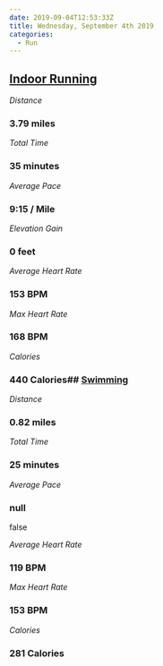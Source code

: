 ```yaml
---
date: 2019-09-04T12:53:33Z
title: Wednesday, September 4th 2019
categories:
  - Run
---
```

## [Indoor Running](https://www.strava.com/activities/2680964836)

_Distance_

### 3.79 miles

_Total Time_

### 35 minutes

_Average Pace_

### 9:15 / Mile

_Elevation Gain_

### 0 feet

_Average Heart Rate_

### 153 BPM

_Max Heart Rate_

### 168 BPM

_Calories_

### 440 Calories## [Swimming](https://www.strava.com/activities/2680965040)

_Distance_

### 0.82 miles

_Total Time_

### 25 minutes

_Average Pace_

### null

false

_Average Heart Rate_

### 119 BPM

_Max Heart Rate_

### 153 BPM

_Calories_

### 281 Calories